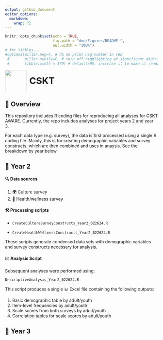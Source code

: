 ```yaml
---
output: github_document
editor_options: 
  markdown: 
    wrap: 72
---
```




<!-- README.md is generated from README.Rmd. Please edit that file -->

```r
knitr::opts_chunk$set(echo = TRUE,
                      fig.path = "doc/Figures/README-",
                      out.width = "100%")
# for tibbles...
#options(pillar.neg=F, # do no print neg number in red
 #       pillar.subtle=F, # turn off highlighting of significant digits
 #       tibble.width = 170) # default=95, increase it to make it readable

```


<p style="display: flex; align-items: center;">
  <img src="C:/Users/vonbe/OneDrive/Adam/images.jpg" width="70" style="margin-right: 10px;">
  <span style="font-size: 30px; font-weight: bold;">CSKT</span>
</p>


## 📝 Overview

This repository includes R coding files for reproducing all analyses for CSKT AWARE. Currently, the repo includes analyses for project years 2 and year 3.

For each data type (e.g. survey), the data is first processed using a single R coding file. Mainly, this is for creating demographic variables and survey constructs, which are then combined and uses in anaysis. See the breakdown by year below



## 📅️ Year 2

#### 🔍 Data sources

1. 🌍 Culture survey 
2. 🧘 Health/wellness survey

#### 🛠️ Processing scripts

- `CreateCultureSurveyConstructs_Year2_022624.R`

- `CreateHealthWellnessConstructs_Year2_022624.R`

These scripts generate condensed data sets with demographic variables and survey constructs necessary for analysis.

#### 📈 Analysis Script

Subsequent analyses were performed using:​

`DescriptiveAnalysis_Year2_022624.R`

This script produces a single 📊 Excel file containing the following outputs:

1) Basic demographic table by adult/youth
2) Item-level frequencies by adult/youth
3) Scale scores from both surveys by adult/youth
4) Correlation tables for scale scores by adult/youth


## 📅️️ Year 3 

